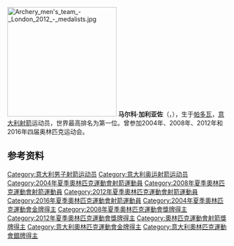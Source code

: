 {{BLPsources}}
{{Expand|time=2015-05-14}}
{{MedalTableTop}}
{{MedalCountry | {{ITA}} }}
{{MedalSport | 男子[[射箭|射箭]]}}
{{MedalCompetition|[[奧林匹克運動會|奧林匹克運動會]]}}
{{MedalGold| [[2004年夏季奧林匹克運動會|2004年雅典]] | [[2004年夏季奧林匹克運動會射箭比賽|個人]] }}
{{MedalGold| [[2012年夏季奧林匹克運動會|2012年伦敦]] | [[2012年夏季奧林匹克運動會射箭比賽|團體]] }}
{{MedalSilver | [[2008年夏季奧林匹克運動會|2008年北京]] | [[2008年夏季奧林匹克運動會射箭比賽|團體]]}}
{{MedalBottom}}
[[File:Archery_men's_team_-_London_2012_-_medalists.jpg|250px]]
'''马尔科·加利亚佐'''（{{lang-it|Marco Galiazzo}}，{{bd|1983年|5月7日||}}），生于[[帕多瓦|帕多瓦]]，[[意大利|意大利]][[射箭|射箭]]运动员，世界最高排名为第一位。曾参加2004年、2008年、2012年和2016年四届奥林匹克运动会。

== 参考资料 ==
{{reflist}}

{{Authority control}}
{{DEFAULTSORT:Galiazzo, Marco}}
[[Category:意大利男子射箭运动员|Category:意大利男子射箭运动员]]
[[Category:意大利奥运射箭运动员|Category:意大利奥运射箭运动员]]
[[Category:2004年夏季奧林匹克運動會射箭運動員|Category:2004年夏季奧林匹克運動會射箭運動員]]
[[Category:2008年夏季奧林匹克運動會射箭運動員|Category:2008年夏季奧林匹克運動會射箭運動員]]
[[Category:2012年夏季奧林匹克運動會射箭運動員|Category:2012年夏季奧林匹克運動會射箭運動員]]
[[Category:2016年夏季奧林匹克運動會射箭運動員|Category:2016年夏季奧林匹克運動會射箭運動員]]
[[Category:2004年夏季奧林匹克運動會金牌得主|Category:2004年夏季奧林匹克運動會金牌得主]]
[[Category:2008年夏季奧林匹克運動會獎牌得主|Category:2008年夏季奧林匹克運動會獎牌得主]]
[[Category:2012年夏季奧林匹克運動會獎牌得主|Category:2012年夏季奧林匹克運動會獎牌得主]]
[[Category:奧林匹克運動會射箭獎牌得主|Category:奧林匹克運動會射箭獎牌得主]]
[[Category:意大利奧林匹克運動會金牌得主|Category:意大利奧林匹克運動會金牌得主]]
[[Category:意大利奧林匹克運動會銀牌得主|Category:意大利奧林匹克運動會銀牌得主]]

{{Italy-sport-bio-stub}}